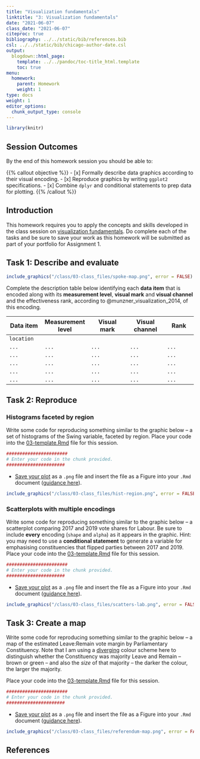 ```yaml
---
title: "Visualization fundamentals"
linktitle: "3: Visualization fundamentals"
date: "2021-06-07"
class_date: "2021-06-07"
citeproc: true
bibliography: ../../static/bib/references.bib
csl: ../../static/bib/chicago-author-date.csl
output:
  blogdown::html_page:
    template: ../../pandoc/toc-title_html.template
    toc: true
menu:
  homework:
    parent: Homework
    weight: 1
type: docs
weight: 1
editor_options:
  chunk_output_type: console
---
```


```r
library(knitr)
```

## Session Outcomes

By the end of this homework session you should be able to:

{{% callout objective %}}
- [x] Formally describe data graphics according to their visual encoding.
- [x] Reproduce graphics by writing `ggplot2` specifications.
- [x] Combine `dplyr` and conditional statements to prep data for plotting.
{{% /callout %}}

## Introduction

This homework requires you to apply the concepts and skills developed in the class session on [visualization fundamentals](/class/03-class/). Do complete each of the tasks and be sure to save your work as this homework will be submitted as part of your portfolio for Assignment 1.

## Task 1: Describe and evaluate

```r
include_graphics("/class/03-class_files/spoke-map.png", error = FALSE)
```

Complete the description table below identifying each **data item** that is encoded along with its **measurement level**, **visual mark** and **visual channel**  and the effectiveness rank, according to @munzner_visualization_2014, of this encoding.

| Data item      | Measurement level | Visual mark      | Visual channel  | Rank         |
|----------------|-------------------|------------------|-----------------|--------------|
| `location`     | <enter here>      |  <enter here>    | <enter here>    | <enter here> |
| `...`          |`...`              |  `...`           | `...`           | `...`        |
| `...`          |`...`              |  `...`           | `...`           | `...`        |
| `...`          |`...`              |  `...`           | `...`           | `...`        |
| `...`          |`...`              |  `...`           | `...`           | `...`        |
| `...`          |`...`              |  `...`           | `...`           | `...`        |


## Task 2: Reproduce


### Histograms faceted by region

Write some code for reproducing something similar to the graphic below -- a set of histograms of the Swing variable, faceted by region. Place your code into the [<i class="fab fa-r-project"></i> 03-template.Rmd](/homework/03-homework_files/03-template.Rmd) file for this session.

```r
#######################
# Enter your code in the chunk provided.
######################
```

* [Save your plot](https://r4ds.had.co.nz/graphics-for-communication.html#saving-your-plots) as a `.png` file and insert the file as a Figure into your `.Rmd` document ([guidance here](https://rmd4sci.njtierney.com/figures-tables-captions-.html)).

```r
include_graphics("/class/03-class_files/hist-region.png", error = FALSE)
```

### Scatterplots with multiple encodings

Write some code for reproducing something similar to the graphic below -- a scatterplot comparing 2017 and 2019 vote shares for Labour. Be sure to include **every** encoding (`shape` and `alpha`) as it appears in the graphic. Hint: you may need to use a **conditional statement** to generate a variable for emphasising constituencies that flipped parties between 2017 and 2019. Place your code into the [<i class="fab fa-r-project"></i> 03-template.Rmd](/homework/03-homework_files/03-template.Rmd) file for this session.

```r
#######################
# Enter your code in the chunk provided.
######################
```

* [Save your plot](https://r4ds.had.co.nz/graphics-for-communication.html#saving-your-plots) as a `.png` file and insert the file as a Figure into your `.Rmd` document ([guidance here](https://rmd4sci.njtierney.com/figures-tables-captions-.html)).


```r
include_graphics("/class/03-class_files/scatters-lab.png", error = FALSE)
```

## Task 3: Create a map

Write some code for reproducing something similar to the graphic below -- a map of the estimated Leave:Remain vote margin by Parliamentary Constituency. Note that I am using a [diverging](https://colorbrewer2.org/#type=diverging&scheme=BrBG&n=3) colour scheme here to distinguish whether the Constituency was majority Leave and Remain  -- brown or green -- and also the *size* of that majority -- the darker the colour, the larger the majority.

 Place your code into the [<i class="fab fa-r-project"></i> 03-template.Rmd](/homework/03-homework_files/03-template.Rmd) file for this session.

```r
#######################
# Enter your code in the chunk provided.
######################
```

* [Save your plot](https://r4ds.had.co.nz/graphics-for-communication.html#saving-your-plots) as a `.png` file and insert the file as a Figure into your `.Rmd` document ([guidance here](https://rmd4sci.njtierney.com/figures-tables-captions-.html)).


```r
include_graphics("/class/03-class_files/referendum-map.png", error = FALSE)
```

## References
